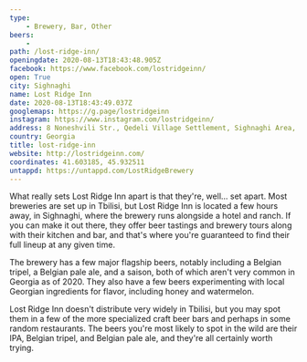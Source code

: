 ```yaml
---
type: 
	- Brewery, Bar, Other
beers: 
	- 
path: /lost-ridge-inn/
openingdate: 2020-08-13T18:43:48.905Z
facebook: https://www.facebook.com/lostridgeinn/
open: True
city: Sighnaghi
name: Lost Ridge Inn
date: 2020-08-13T18:43:49.037Z
googlemaps: https://g.page/lostridgeinn
instagram: https://www.instagram.com/lostridgeinn/
address: 8 Noneshvili Str., Qedeli Village Settlement, Sighnaghi Area, Sighnaghi, Georgia
country: Georgia
title: lost-ridge-inn
website: http://lostridgeinn.com/
coordinates: 41.603185, 45.932511
untappd: https://untappd.com/LostRidgeBrewery
---
```

What really sets Lost Ridge Inn apart is that they're, well... set apart. Most breweries are set up in Tbilisi, but Lost Ridge Inn is located a few hours away, in Sighnaghi, where the brewery runs alongside a hotel and ranch. If you can make it out there, they offer beer tastings and brewery tours along with their kitchen and bar, and that's where you're guaranteed to find their full lineup at any given time. 

The brewery has a few major flagship beers, notably including a Belgian tripel, a Belgian pale ale, and a saison, both of which aren't very common in Georgia as of 2020. They also have a few beers experimenting with local Georgian ingredients for flavor, including honey and watermelon. 

Lost Ridge Inn doesn't distribute very widely in Tbilisi, but you may spot them in a few of the more specialized craft beer bars and perhaps in some random restaurants. The beers you're most likely to spot in the wild are their IPA, Belgian tripel, and Belgian pale ale, and they're all certainly worth trying. 